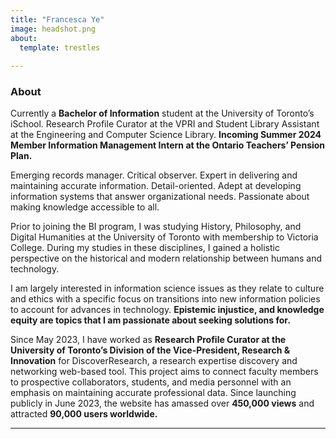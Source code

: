```yaml
---
title: "Francesca Ye"
image: headshot.png
about:
  template: trestles
  
---
```


### About

Currently a **Bachelor of Information** student at the University of Toronto’s iSchool. Research Profile Curator at the VPRI and Student Library Assistant at the Engineering and Computer Science Library. **Incoming Summer 2024 Member Information Management Intern at the Ontario Teachers' Pension Plan.** 

Emerging records manager. Critical observer. Expert in delivering and maintaining accurate information. Detail-oriented. Adept at developing information systems that answer organizational needs. Passionate about making knowledge accessible to all. 

Prior to joining the BI program, I was studying History, Philosophy, and Digital Humanities at the University of Toronto with membership to Victoria College. During my studies in these disciplines, I gained a holistic perspective on the historical and modern relationship between humans and technology.

I am largely interested in information science issues as they relate to culture and ethics with a specific focus on transitions into new information policies to account for advances in technology. **Epistemic injustice, and knowledge equity are topics that I am passionate about seeking solutions for.**

Since May 2023, I have worked as **Research Profile Curator at the University of Toronto’s Division of the Vice-President, Research & Innovation** for DiscoverResearch, a research expertise discovery and networking web-based tool. This project aims to connect faculty members to prospective collaborators, students, and media personnel with an emphasis on maintaining accurate professional data. Since launching publicly in June 2023, the website has amassed over **450,000 views** and attracted **90,000 users worldwide.**

---